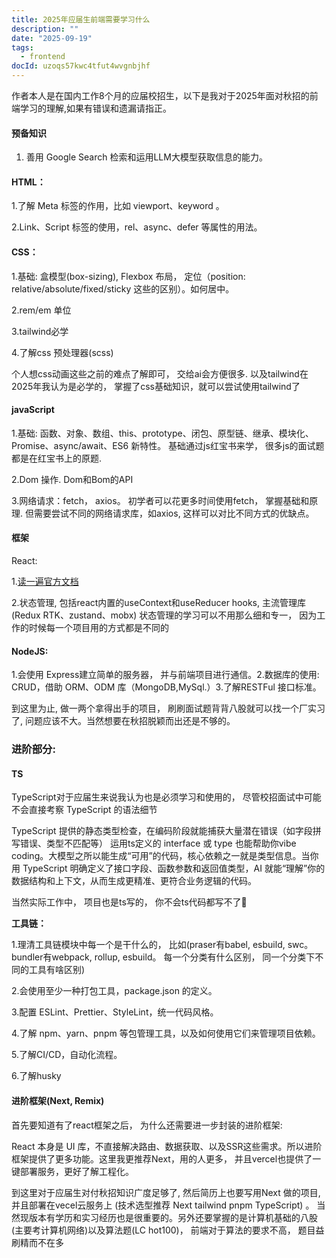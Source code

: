 ```yaml
---
title: 2025年应届生前端需要学习什么
description: ""
date: "2025-09-19"
tags:
  - frontend
docId: uzoqs57kwc4tfut4wvgnbjhf
---
```


作者本人是在国内工作8个月的应届校招生，以下是我对于2025年面对秋招的前端学习的理解,如果有错误和遗漏请指正。

#### 预备知识

1. 善用 Google Search 检索和运用LLM大模型获取信息的能力。

#### HTML：

1.了解 Meta 标签的作用，比如 viewport、keyword 。

2.Link、Script 标签的使用，rel、async、defer 等属性的用法。

#### CSS：

1.基础: 盒模型(box-sizing), Flexbox 布局， 定位（position: relative/absolute/fixed/sticky 这些的区别）。如何居中。

2.rem/em 单位

3.tailwind必学

4.了解css 预处理器(scss)

个人想css动画这些之前的难点了解即可， 交给ai会方便很多. 以及tailwind在2025年我认为是必学的， 掌握了css基础知识，就可以尝试使用tailwind了

#### javaScript

1.基础: 函数、对象、数组、this、prototype、闭包、原型链、继承、模块化、Promise、async/await、ES6 新特性。
基础通过js红宝书来学， 很多js的面试题都是在红宝书上的原题.

2.Dom 操作. Dom和Bom的API

3.网络请求：fetch， axios。 初学者可以花更多时间使用fetch， 掌握基础和原理. 但需要尝试不同的网络请求库，如axios, 这样可以对比不同方式的优缺点。

#### 框架

React:

1.[读一遍官方文档](https://react.dev/)

2.状态管理, 包括react内置的useContext和useReducer hooks, 主流管理库(Redux RTK、zustand、mobx)
状态管理的学习可以不用那么细和专一， 因为工作的时候每一个项目用的方式都是不同的

#### NodeJS:

1.会使用 Express建立简单的服务器， 并与前端项目进行通信。2.数据库的使用: CRUD，借助 ORM、ODM 库（MongoDB,MySql.）3.了解RESTFul 接口标准。

到这里为止, 做一两个拿得出手的项目， 刷刷面试题背背八股就可以找一个厂实习了, 问题应该不大。当然想要在秋招脱颖而出还是不够的。

### 进阶部分:

#### TS

TypeScript对于应届生来说我认为也是必须学习和使用的， 尽管校招面试中可能不会直接考察 TypeScript 的语法细节

TypeScript 提供的静态类型检查，在编码阶段就能捕获大量潜在错误（如字段拼写错误、类型不匹配等）
运用ts定义的 interface 或 type 也能帮助你vibe coding。大模型之所以能生成“可用”的代码，核心依赖之一就是类型信息。当你用 TypeScript 明确定义了接口字段、函数参数和返回值类型，AI 就能“理解”你的数据结构和上下文，从而生成更精准、更符合业务逻辑的代码。

当然实际工作中， 项目也是ts写的， 你不会ts代码都写不了🐶

**工具链：**

1.理清工具链模块中每一个是干什么的， 比如(praser有babel, esbuild, swc。 bundler有webpack, rollup, esbuild。 每一个分类有什么区别， 同一个分类下不同的工具有啥区别)

2.会使用至少一种打包工具，package.json 的定义。

3.配置 ESLint、Prettier、StyleLint，统一代码风格。

4.了解 npm、yarn、pnpm 等包管理工具，以及如何使用它们来管理项目依赖。

5.了解CI/CD，自动化流程。

6.了解husky

#### 进阶框架(Next, Remix)

首先要知道有了react框架之后， 为什么还需要进一步封装的进阶框架:

React 本身是 UI 库，不直接解决路由、数据获取、以及SSR这些需求。所以进阶框架提供了更多功能。这里我更推荐Next，用的人更多， 并且vercel也提供了一键部署服务，更好了解工程化。

到这里对于应届生对付秋招知识广度足够了, 然后简历上也要写用Next 做的项目, 并且部署在vecel云服务上 (技术选型推荐 Next tailwind pnpm TypeScript) 。 当然现版本有学历和实习经历也是很重要的。另外还要掌握的是计算机基础的八股(主要考计算机网络)以及算法题(LC hot100)， 前端对于算法的要求不高， 题目益刷精而不在多
